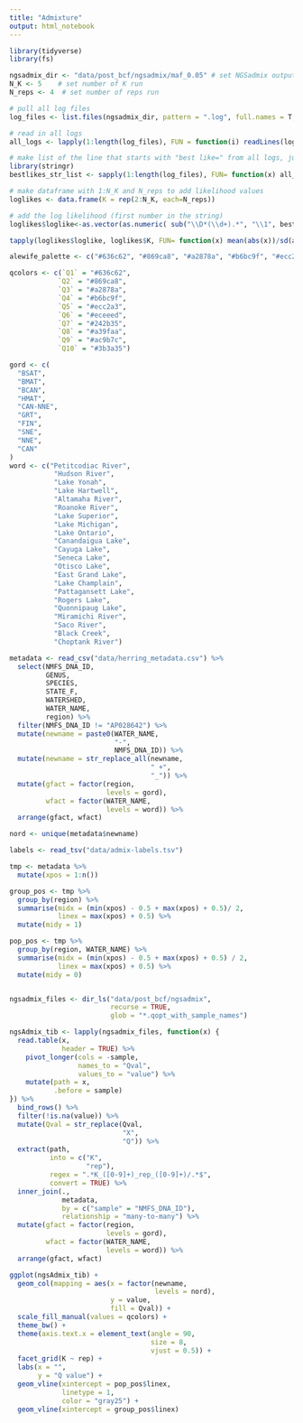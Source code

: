 ```yaml
---
title: "Admixture"
output: html_notebook
---
```


```r
library(tidyverse)
library(fs)
```


```r
ngsadmix_dir <- "data/post_bcf/ngsadmix/maf_0.05" # set NGSadmix outputs directory
N_K <- 5    # set number of K run
N_reps <- 4  # set number of reps run

# pull all log files
log_files <- list.files(ngsadmix_dir, pattern = ".log", full.names = T, recursive=T)

# read in all logs
all_logs <- lapply(1:length(log_files), FUN = function(i) readLines(log_files[i]))

# make list of the line that starts with "best like=" from all logs, just target 'b'
library(stringr)
bestlikes_str_list <- sapply(1:length(log_files), FUN= function(x) all_logs[[x]][which(str_sub(all_logs[[x]], 1, 1) == 'b')])

# make dataframe with 1:N_K and N_reps to add likelihood values
loglikes <- data.frame(K = rep(2:N_K, each=N_reps))

# add the log likelihood (first number in the string)
loglikes$loglike<-as.vector(as.numeric( sub("\\D*(\\d+).*", "\\1", bestlikes_str_list) ))

tapply(loglikes$loglike, loglikes$K, FUN= function(x) mean(abs(x))/sd(abs(x)))
```


```r
alewife_palette <- c("#636c62", "#869ca8", "#a2878a", "#b6bc9f", "#ecc2a3", "#eceeed", "#242b35", "#a39faa", "#ac9b7c", "#3b3a35")

qcolors <- c(`Q1` = "#636c62", 
            `Q2` = "#869ca8", 
            `Q3` = "#a2878a", 
            `Q4` = "#b6bc9f", 
            `Q5` = "#ecc2a3", 
            `Q6` = "#eceeed", 
            `Q7` = "#242b35", 
            `Q8` = "#a39faa", 
            `Q9` = "#ac9b7c", 
            `Q10` = "#3b3a35")

gord <- c(
  "BSAT", 
  "BMAT", 
  "BCAN", 
  "HMAT", 
  "CAN-NNE", 
  "GRT", 
  "FIN", 
  "SNE", 
  "NNE", 
  "CAN"
)
word <- c("Petitcodiac River", 
           "Hudson River", 
           "Lake Yonah", 
           "Lake Hartwell", 
           "Altamaha River", 
           "Roanoke River", 
           "Lake Superior", 
           "Lake Michigan", 
           "Lake Ontario", 
           "Canandaigua Lake", 
           "Cayuga Lake", 
           "Seneca Lake", 
           "Otisco Lake", 
           "East Grand Lake", 
           "Lake Champlain", 
           "Pattagansett Lake", 
           "Rogers Lake", 
           "Quonnipaug Lake", 
           "Miramichi River", 
           "Saco River", 
           "Black Creek", 
           "Choptank River")

metadata <- read_csv("data/herring_metadata.csv") %>%
  select(NMFS_DNA_ID, 
         GENUS, 
         SPECIES, 
         STATE_F, 
         WATERSHED, 
         WATER_NAME, 
         region) %>% 
  filter(NMFS_DNA_ID != "AP028642") %>%
  mutate(newname = paste0(WATER_NAME, 
                          "-", 
                          NMFS_DNA_ID)) %>%
  mutate(newname = str_replace_all(newname, 
                                   " +", 
                                   "_")) %>%
  mutate(gfact = factor(region, 
                        levels = gord), 
         wfact = factor(WATER_NAME, 
                        levels = word)) %>%
  arrange(gfact, wfact)

nord <- unique(metadata$newname)

labels <- read_tsv("data/admix-labels.tsv") 

tmp <- metadata %>%
  mutate(xpos = 1:n())

group_pos <- tmp %>%
  group_by(region) %>%
  summarise(midx = (min(xpos) - 0.5 + max(xpos) + 0.5)/ 2, 
            linex = max(xpos) + 0.5) %>%
  mutate(midy = 1)

pop_pos <- tmp %>%
  group_by(region, WATER_NAME) %>%
  summarise(midx = (min(xpos) - 0.5 + max(xpos) + 0.5) / 2, 
            linex = max(xpos) + 0.5) %>%
  mutate(midy = 0)


ngsadmix_files <- dir_ls("data/post_bcf/ngsadmix", 
                         recurse = TRUE, 
                         glob = "*.qopt_with_sample_names")

ngsAdmix_tib <- lapply(ngsadmix_files, function(x) {
  read.table(x, 
             header = TRUE) %>%
    pivot_longer(cols = -sample, 
                 names_to = "Qval", 
                 values_to = "value") %>%
    mutate(path = x, 
           .before = sample)
}) %>%
  bind_rows() %>%
  filter(!is.na(value)) %>%
  mutate(Qval = str_replace(Qval, 
                            "X", 
                            "Q")) %>%
  extract(path, 
          into = c("K", 
                   "rep"), 
          regex = ".*K_([0-9]+)_rep_([0-9]+)/.*$", 
          convert = TRUE) %>%
  inner_join(., 
             metadata, 
             by = c("sample" = "NMFS_DNA_ID"), 
             relationship = "many-to-many") %>%
  mutate(gfact = factor(region, 
                        levels = gord), 
         wfact = factor(WATER_NAME, 
                        levels = word)) %>%
  arrange(gfact, wfact)
```

```r
ggplot(ngsAdmix_tib) +
  geom_col(mapping = aes(x = factor(newname, 
                                    levels = nord), 
                         y = value, 
                         fill = Qval)) +
  scale_fill_manual(values = qcolors) + 
  theme_bw() +
  theme(axis.text.x = element_text(angle = 90, 
                                   size = 8, 
                                   vjust = 0.5)) +
  facet_grid(K ~ rep) +
  labs(x = "", 
       y = "Q value") +
  geom_vline(xintercept = pop_pos$linex, 
             linetype = 1, 
             color = "gray25") +
  geom_vline(xintercept = group_pos$linex)
```

